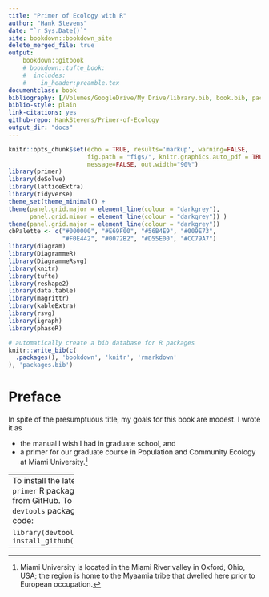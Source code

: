 ```yaml
---
title: "Primer of Ecology with R"
author: "Hank Stevens"
date: "`r Sys.Date()`"
site: bookdown::bookdown_site
delete_merged_file: true
output:
    bookdown::gitbook
    # bookdown::tufte_book:
    #  includes:
    #    in_header:preamble.tex
documentclass: book
bibliography: [/Volumes/GoogleDrive/My Drive/library.bib, book.bib, packages.bib]
biblio-style: plain
link-citations: yes
github-repo: HankStevens/Primer-of-Ecology
output_dir: "docs"
---
```


```r
knitr::opts_chunk$set(echo = TRUE, results='markup', warning=FALSE,
                      fig.path = "figs/", knitr.graphics.auto_pdf = TRUE,
                      message=FALSE, out.width="90%")
library(primer)
library(deSolve)
library(latticeExtra)
library(tidyverse)
theme_set(theme_minimal() + 
theme(panel.grid.major = element_line(colour = "darkgrey"),
      panel.grid.minor = element_line(colour = "darkgrey")) ) 
theme(panel.grid.major = element_line(colour = "darkgrey"))
cbPalette <- c("#000000", "#E69F00", "#56B4E9", "#009E73", 
               "#F0E442", "#0072B2", "#D55E00", "#CC79A7")
library(diagram)
library(DiagrammeR)
library(DiagrammeRsvg)
library(knitr)
library(tufte)
library(reshape2)
library(data.table)
library(magrittr)
library(kableExtra)
library(rsvg)
library(igraph)
library(phaseR)

```

```r
# automatically create a bib database for R packages
knitr::write_bib(c(
  .packages(), 'bookdown', 'knitr', 'rmarkdown'
), 'packages.bib')
```


# Preface {-}

\paragraph{Goals and audience}
In spite of the presumptuous title, my goals for this book are modest. I wrote it as 


* the manual I wish I had in graduate school, and
* a primer for our graduate course in Population and Community Ecology at Miami University.^[Miami University is located in the Miami River valley in Oxford, Ohio, USA; the region is home to the Myaamia tribe that dwelled here prior to European occupation.]

------------------
To install the latest version of the `primer` R package, install it directly from GitHub. To do this, install the `devtools` package, and then use this code:

```
library(devtools)
install_github("HankStevens/primer")
```
------------------